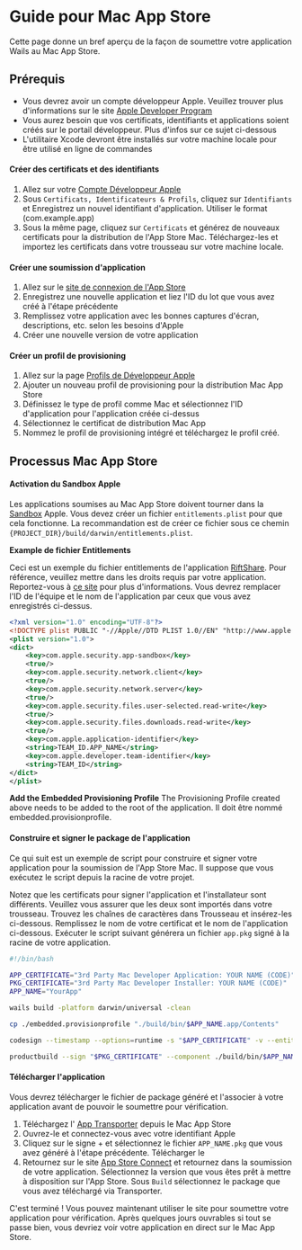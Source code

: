 # Guide pour Mac App Store

Cette page donne un bref aperçu de la façon de soumettre votre application Wails au Mac App Store.

## Prérequis

- Vous devrez avoir un compte développeur Apple. Veuillez trouver plus d'informations sur le site [Apple Developer Program](https://developer.apple.com/support/compare-memberships/)
- Vous aurez besoin que vos certificats, identifiants et applications soient créés sur le portail développeur. Plus d'infos sur ce sujet ci-dessous
- L'utilitaire Xcode devront être installés sur votre machine locale pour être utilisé en ligne de commandes

#### Créer des certificats et des identifiants

1. Allez sur votre [Compte Développeur Apple](https://developer.apple.com/account/)
2. Sous `Certificats, Identificateurs & Profils`, cliquez sur `Identifiants` et Enregistrez un nouvel identifiant d'application. Utiliser le format (com.example.app)
3. Sous la même page, cliquez sur `Certificats` et générez de nouveaux certificats pour la distribution de l'App Store Mac.  Téléchargez-les et importez les certificats dans votre trousseau sur votre machine locale.

#### Créer une soumission d'application

1. Allez sur le [site de connexion de l'App Store](https://appstoreconnect.apple.com/apps)
2. Enregistrez une nouvelle application et liez l'ID du lot que vous avez créé à l'étape précédente
3. Remplissez votre application avec les bonnes captures d'écran, descriptions, etc. selon les besoins d'Apple
4. Créer une nouvelle version de votre application

#### Créer un profil de provisioning
1. Allez sur la page [Profils de Développeur Apple](https://developer.apple.com/account/resources/profiles/list)
2. Ajouter un nouveau profil de provisioning pour la distribution Mac App Store
3. Définissez le type de profil comme Mac et sélectionnez l'ID d'application pour l'application créée ci-dessus
4. Sélectionnez le certificat de distribution Mac App
5. Nommez le profil de provisioning intégré et téléchargez le profil créé.

## Processus Mac App Store

#### Activation du Sandbox Apple

Les applications soumises au Mac App Store doivent tourner dans la [Sandbox](https://developer.apple.com/app-sandboxing/) Apple. Vous devez créer un fichier `entitlements.plist` pour que cela fonctionne. La recommandation est de créer ce fichier sous ce chemin `{PROJECT_DIR}/build/darwin/entitlements.plist`.

**Example de fichier Entitlements**

Ceci est un exemple du fichier entitlements de l'application [RiftShare](https://github.com/achhabra2/riftshare). Pour référence, veuillez mettre dans les droits requis par votre application. Reportez-vous à [ce site](https://developer.apple.com/documentation/bundleresources/entitlements) pour plus d'informations. Vous devrez remplacer l'ID de l'équipe et le nom de l'application par ceux que vous avez enregistrés ci-dessus.

```xml title="entitlements.plist"
<?xml version="1.0" encoding="UTF-8"?>
<!DOCTYPE plist PUBLIC "-//Apple//DTD PLIST 1.0//EN" "http://www.apple.com/DTDs/PropertyList-1.0.dtd">
<plist version="1.0">
<dict>
    <key>com.apple.security.app-sandbox</key>
    <true/>
    <key>com.apple.security.network.client</key>
    <true/>
    <key>com.apple.security.network.server</key>
    <true/>
    <key>com.apple.security.files.user-selected.read-write</key>
    <true/>
    <key>com.apple.security.files.downloads.read-write</key>
    <true/>
    <key>com.apple.application-identifier</key>
    <string>TEAM_ID.APP_NAME</string>
    <key>com.apple.developer.team-identifier</key>
    <string>TEAM_ID</string>
</dict>
</plist>
```

**Add the Embedded Provisioning Profile** The Provisioning Profile created above needs to be added to the root of the application. Il doit être nommé embedded.provisionprofile.

#### Construire et signer le package de l'application

Ce qui suit est un exemple de script pour construire et signer votre application pour la soumission de l'App Store Mac. Il suppose que vous exécutez le script depuis la racine de votre projet.

Notez que les certificats pour signer l'application et l'installateur sont différents. Veuillez vous assurer que les deux sont importés dans votre trousseau. Trouvez les chaînes de caractères dans Trousseau et insérez-les ci-dessous. Remplissez le nom de votre certificat et le nom de l'application ci-dessous. Exécuter le script suivant générera un fichier `app.pkg` signé à la racine de votre application.

```bash title="macappstore-build.sh"
#!/bin/bash

APP_CERTIFICATE="3rd Party Mac Developer Application: YOUR NAME (CODE)"
PKG_CERTIFICATE="3rd Party Mac Developer Installer: YOUR NAME (CODE)"
APP_NAME="YourApp"

wails build -platform darwin/universal -clean

cp ./embedded.provisionprofile "./build/bin/$APP_NAME.app/Contents"

codesign --timestamp --options=runtime -s "$APP_CERTIFICATE" -v --entitlements ./build/darwin/entitlements.plist ./build/bin/$APP_NAME.app

productbuild --sign "$PKG_CERTIFICATE" --component ./build/bin/$APP_NAME.app /Applications ./$APP_NAME.pkg
```

#### Télécharger l'application

Vous devrez télécharger le fichier de package généré et l'associer à votre application avant de pouvoir le soumettre pour vérification.

1. Téléchargez l' [App Transporter](https://apps.apple.com/us/app/transporter/id1450874784) depuis le Mac App Store
2. Ouvrez-le et connectez-vous avec votre identifiant Apple
3. Cliquez sur le signe + et sélectionnez le fichier `APP_NAME.pkg` que vous avez généré à l'étape précédente. Télécharger le
4. Retournez sur le site [App Store Connect](https://appstoreconnect.apple.com/apps) et retournez dans la soumission de votre application. Sélectionnez la version que vous êtes prêt à mettre à disposition sur l'App Store. Sous `Build` sélectionnez le package que vous avez téléchargé via Transporter.

C'est terminé ! Vous pouvez maintenant utiliser le site pour soumettre votre application pour vérification. Après quelques jours ouvrables si tout se passe bien, vous devriez voir votre application en direct sur le Mac App Store. 

